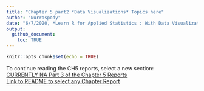 ```yaml
---
title: "Chapter 5 part2 *Data Visualizations* Topics here"
author: "Nurrospody"
date: "6/7/2020, *Learn R for Applied Statistics : With Data Visualizations, Regressions, and Statistics*"
output:
  github_document:
    toc: TRUE
---
```


```r
knitr::opts_chunk$set(echo = TRUE)
```






To continue reading the CH5 reports, select a new section:  
[CURRENTLY NA Part 3 of the Chapter 5 Reports](https://github.com/Nurrospody/SOURCE-Statistics-ILC/blob/master/Chapter%20Reports/CH5-part3.md)  
[Link to README to select any Chapter
Report](https://github.com/Nurrospody/SOURCE-Statistics-ILC/blob/master/README.md)